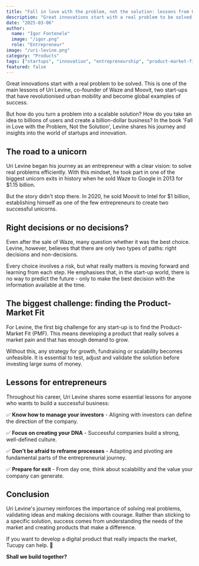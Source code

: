 ```yaml
---
title: "Fall in love with the problem, not the solution: lessons from Uri Levine"
description: "Great innovations start with a real problem to be solved. Learn from Uri Levine, co-founder of Waze and Moovit, about building successful unicorn startups."
date: "2025-03-06"
author:
  name: "Igor Fontenele"
  image: "/igor.png"
  role: "Entrepreneur"
image: "/uri-levine.png"
category: "Products"
tags: ["startups", "innovation", "entrepreneurship", "product-market-fit"]
featured: false
---
```


Great innovations start with a real problem to be solved. This is one of the main lessons of Uri Levine, co-founder of Waze and Moovit, two start-ups that have revolutionised urban mobility and become global examples of success.

But how do you turn a problem into a scalable solution? How do you take an idea to billions of users and create a billion-dollar business? In the book 'Fall in Love with the Problem, Not the Solution', Levine shares his journey and insights into the world of startups and innovation.

## The road to a unicorn

Uri Levine began his journey as an entrepreneur with a clear vision: to solve real problems efficiently. With this mindset, he took part in one of the biggest unicorn exits in history when he sold Waze to Google in 2013 for $1.15 billion.

But the story didn't stop there. In 2020, he sold Moovit to Intel for $1 billion, establishing himself as one of the few entrepreneurs to create two successful unicorns.

## Right decisions or no decisions?

Even after the sale of Waze, many question whether it was the best choice. Levine, however, believes that there are only two types of paths: right decisions and non-decisions.

Every choice involves a risk, but what really matters is moving forward and learning from each step. He emphasises that, in the start-up world, there is no way to predict the future - only to make the best decision with the information available at the time.

## The biggest challenge: finding the Product-Market Fit

For Levine, the first big challenge for any start-up is to find the Product-Market Fit (PMF). This means developing a product that really solves a market pain and that has enough demand to grow.

Without this, any strategy for growth, fundraising or scalability becomes unfeasible. It is essential to test, adjust and validate the solution before investing large sums of money.

## Lessons for entrepreneurs

Throughout his career, Uri Levine shares some essential lessons for anyone who wants to build a successful business:

✅ **Know how to manage your investors** - Aligning with investors can define the direction of the company.

✅ **Focus on creating your DNA** - Successful companies build a strong, well-defined culture.

✅ **Don't be afraid to reframe processes** - Adapting and pivoting are fundamental parts of the entrepreneurial journey.

✅ **Prepare for exit** - From day one, think about scalability and the value your company can generate.

## Conclusion

Uri Levine's journey reinforces the importance of solving real problems, validating ideas and making decisions with courage. Rather than sticking to a specific solution, success comes from understanding the needs of the market and creating products that make a difference.

If you want to develop a digital product that really impacts the market, Tucupy can help. 🚀

**Shall we build together?**
